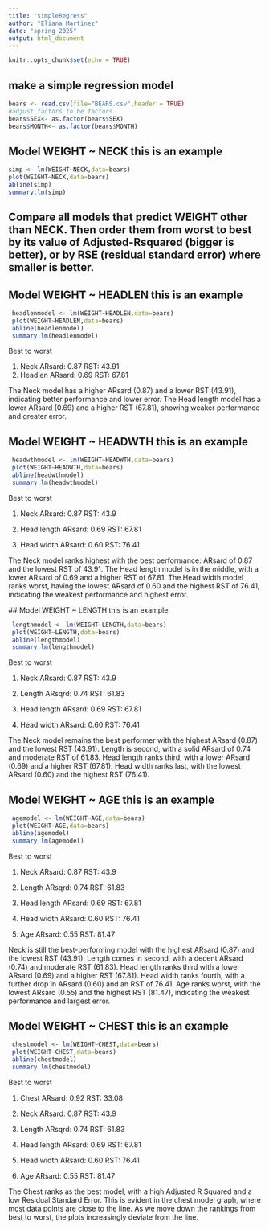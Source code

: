 ```yaml
---
title: "simpleRegress"
author: "Eliana Martinez"
date: "spring 2025"
output: html_document
---
```


```r
knitr::opts_chunk$set(echo = TRUE)
```

## make a simple regression model

```r
bears <- read.csv(file="BEARS.csv",header = TRUE)
#adjust factors to be factors
bears$SEX<- as.factor(bears$SEX)
bears$MONTH<- as.factor(bears$MONTH)
```

## Model WEIGHT ~ NECK  this is an example  

```r
simp <- lm(WEIGHT~NECK,data=bears)
plot(WEIGHT~NECK,data=bears)
abline(simp)
summary.lm(simp)
```


## Compare all models that predict WEIGHT other than NECK. Then order them from worst to best by its value of Adjusted-Rsquared (bigger is better), or by RSE (residual standard error) where smaller is better. 



## Model WEIGHT ~ HEADLEN  this is an example  
 
```r
 headlenmodel <- lm(WEIGHT~HEADLEN,data=bears)
 plot(WEIGHT~HEADLEN,data=bears)
 abline(headlenmodel)
 summary.lm(headlenmodel)
```
 
Best to worst 
 
 1. Neck          ARsard: 0.87        RST: 43.91
 2. Headlen       ARsard: 0.69        RST: 67.81
 
The Neck model has a higher ARsard (0.87) and a lower RST (43.91), indicating better performance and lower error. The Head length model has a lower ARsard (0.69) and a higher RST (67.81), showing weaker performance and greater error.


## Model WEIGHT ~ HEADWTH  this is an example  
 
```r
 headwthmodel <- lm(WEIGHT~HEADWTH,data=bears)
 plot(WEIGHT~HEADWTH,data=bears)
 abline(headwthmodel)
 summary.lm(headwthmodel)
```
 
 Best to worst 
 
 1. Neck                ARsard: 0.87        RST: 43.9
 
 2. Head length         ARsard: 0.69        RST: 67.81
 
 3. Head width          ARsard: 0.60        RST: 76.41
 
 The Neck model ranks highest with the best performance: ARsard of 0.87 and the lowest RST of 43.91. The Head length model is in the middle, with a lower ARsard of 0.69 and a higher RST of 67.81. The Head width model ranks worst, having the lowest ARsard of 0.60 and the highest RST of 76.41, indicating the weakest performance and highest error.
 
 
 ## Model WEIGHT ~ LENGTH  this is an example 
 
```r
 lengthmodel <- lm(WEIGHT~LENGTH,data=bears)
 plot(WEIGHT~LENGTH,data=bears)
 abline(lengthmodel)
 summary.lm(lengthmodel)
```
 
 Best to worst 
 
 1. Neck                ARsard: 0.87        RST: 43.9
 
 2. Length              ARsqrd: 0.74        RST: 61.83
 
 3. Head length         ARsard: 0.69        RST: 67.81
 
 4. Head width          ARsard: 0.60        RST: 76.41
 
 The Neck model remains the best performer with the highest ARsard (0.87) and the lowest RST (43.91). Length is second, with a solid ARsard of 0.74 and moderate RST of 61.83. Head length ranks third, with a lower ARsard (0.69) and a higher RST (67.81). Head width ranks last, with the lowest ARsard (0.60) and the highest RST (76.41).
 
 
## Model WEIGHT ~ AGE  this is an example 
 
```r
 agemodel <- lm(WEIGHT~AGE,data=bears)
 plot(WEIGHT~AGE,data=bears)
 abline(agemodel)
 summary.lm(agemodel)
```
 
 Best to worst 
 
 1. Neck                ARsard: 0.87        RST: 43.9
 
 2. Length              ARsqrd: 0.74        RST: 61.83
 
 3. Head length         ARsard: 0.69        RST: 67.81
 
 4. Head width          ARsard: 0.60        RST: 76.41
 
 5. Age                 ARsard: 0.55        RST: 81.47
 
Neck is still the best-performing model with the highest ARsard (0.87) and the lowest RST (43.91). Length comes in second, with a decent ARsard (0.74) and moderate RST (61.83). Head length ranks third with a lower ARsard (0.69) and a higher RST (67.81). Head width ranks fourth, with a further drop in ARsard (0.60) and an RST of 76.41. Age ranks worst, with the lowest ARsard (0.55) and the highest RST (81.47), indicating the weakest performance and largest error.


## Model WEIGHT ~ CHEST  this is an example 
 
```r
 chestmodel <- lm(WEIGHT~CHEST,data=bears)
 plot(WEIGHT~CHEST,data=bears)
 abline(chestmodel)
 summary.lm(chestmodel)
```
 
 Best to worst                
 
 1. Chest                ARsard: 0.92        RST: 33.08
 
 2. Neck                 ARsard: 0.87        RST: 43.9
 
 3. Length               ARsqrd: 0.74        RST: 61.83
 
 4. Head length          ARsard: 0.69        RST: 67.81
 
 5. Head width           ARsard: 0.60        RST: 76.41
 
 6. Age                  ARsard: 0.55        RST: 81.47
 
The Chest ranks as the best model, with a high Adjusted R Squared and a low Residual Standard Error. This is evident in the chest model graph, where most data points are close to the line. As we move down the rankings from best to worst, the plots increasingly deviate from the line.